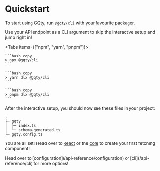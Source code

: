 
# Quickstart

To start using GQty, run `@gqty/cli` with your favourite packager.

<Alert className="mt-5" severity="success" title="Even Quicker Start!">
  Use your API endpoint as a CLI argument to skip the interactive setup and jump
  right in!
</Alert>

<Tabs items={["npm", "yarn", "pnpm"]}>
  <Tab>

    ```bash copy
    > npx @gqty/cli
    ```

  </Tab>
  <Tab>

    ```bash copy
    > yarn dlx @gqty/cli
    ```

  </Tab>

  <Tab>

    ```bash copy
    > pnpm dlx @gqty/cli
    ```

  </Tab>
</Tabs>

After the interactive setup, you should now see these files in your project:

```
.
├─ gqty
│  ├─ index.ts
│  └─ schema.generated.ts
└─ gqty.config.ts
```

You are all set! Head over to [React](/react/read) or the [core](/core/resolve)
to create your first fetching component!

<Alert className="mt-5" severity="info" title="Didn't get what you want?">
  Head over to [configuration](/api-reference/configuration) or
  [cli](/api-reference/cli) for more options!
</Alert>
